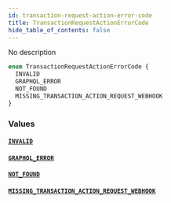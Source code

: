 ```yaml
---
id: transaction-request-action-error-code
title: TransactionRequestActionErrorCode
hide_table_of_contents: false
---
```


No description

```graphql
enum TransactionRequestActionErrorCode {
  INVALID
  GRAPHQL_ERROR
  NOT_FOUND
  MISSING_TRANSACTION_ACTION_REQUEST_WEBHOOK
}
```

### Values

#### [`INVALID`](#)

#### [`GRAPHQL_ERROR`](#)

#### [`NOT_FOUND`](#)

#### [`MISSING_TRANSACTION_ACTION_REQUEST_WEBHOOK`](#)
